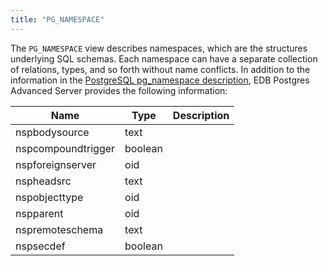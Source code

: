 ```yaml
---
title: "PG_NAMESPACE"
---
```


The `PG_NAMESPACE` view describes namespaces, which are the structures underlying SQL schemas. Each namespace can have a separate collection of relations, types, and so forth without name conflicts. In addition to the information in the [PostgreSQL pg_namespace description](https://www.postgresql.org/docs/current/catalog-pg-namespace.html), EDB Postgres Advanced Server provides the following information:

| Name               | Type    | Description                          |
| ------------------ | ------- | ------------------------------------ |
| nspbodysource      | text    |                                      |
| nspcompoundtrigger | boolean |                                      |
| nspforeignserver   | oid     |                                      |
| nspheadsrc         | text    |                                      |
| nspobjecttype      | oid     |                                      |
| nspparent          | oid     |                                      |
| nspremoteschema    | text    |                                      |
| nspsecdef          | boolean |                                      |
